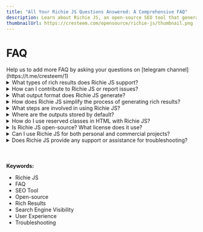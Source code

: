 ---
title: "All Your Richie JS Questions Answered: A Comprehensive FAQ"
description: Learn about Richie JS, an open-source SEO tool that generates rich results for enhanced search engine visibility and user experience. Discover its features, configurations, and usage guides to improve your website's search engine performance.
thumbnailUrl: https://cresteem.com/opensource/richie-js/thumbnail.png
---

# FAQ
<Callout type='error' emoji='🚨'>
Help us to add more FAQ by asking your questions on [telegram channel](https://t.me/cresteem/1)
</Callout>

<details>
    <summary>
        What types of rich results does Richie JS support?
    </summary>
        Richie JS can generate wide range of rich results recognized by Google, including article, breadcrumb, movie & carousel, recipe & carousel, course & carousel, restaurant & carousel, event, faq, learning video, local business, organization, product & variants, profile page, sitelinks search box, and software app.
</details>

<details>
    <summary>
        How can I contribute to Richie JS or report issues?
    </summary>
        You can report your issue on our Github repo of [Richie JS](https://github.com/cresteem/Richie-JS) and we encourage opensource contributor to follow our [contributor guidelines](contribute).
</details>

<details>
    <summary>
        What output format does Richie JS generate?
    </summary>
        Richie JS generates JSON-linked data and automatically injects them into HTML input sources, eliminating the need for manual intervention. Once you've commanded Richie JS, the output files are ready for deployment.
</details>


<details>
    <summary>
        How does Richie JS simplify the process of generating rich results?
    </summary>
        To create rich results, traditionally you'd need to manually copy and paste your page content, even though it's already on your webpage. But fear not! That's where Richie JS steps in. It automates this process for you. All you need to do is use a reserved class name. You're free to choose your own or simply use one of our predefined ones. Richie JS then looks up by queries it using CSS selectors. From there, it automatically generates rich results without any interruptions, effectively cutting out the manual work for you.
</details>

<details>
    <summary>
        What steps are involved in using Richie JS?
    </summary>
        Simply follow our documentation to use the reserved class name corresponding to your desired rich result type. Then, command Richie JS, and voila, you've got it!
</details>

<details>
    <summary>
        Where are the outputs stored by default?
    </summary>
        By default outputs are stored inside `dist` You can change output directory by passing it to the command line when exucuting Richie JS (Kindly refer [working with API & CLI](how-to-use)).
</details>

<details>
    <summary>
        How do I use reserved classes in HTML with Richie JS?
    </summary>
        To use reserved classes in HTML for Richie JS, simply refer to the documentation corresponding to your desired rich result type. Each rich result type has its own set of reserved names, so it's important to follow the guidelines provided for that specific type. By doing so, you'll be able to use the reserved class names accordingly and generate the desired rich results seamlessly.
</details>


<details>
    <summary>
        Is Richie JS open-source? What license does it use?
    </summary>
        Yes it is open source. and licenced under Apache 2.0, By means we give complete freedom to users and developers to use commercially or non commercially without any limitation.
</details>


<details>
    <summary>
        Can I use Richie JS for both personal and commercial projects?
    </summary>
        Yes, absolutely since it is licence under Apache 2.0.
</details>


<details>
    <summary>
        Does Richie JS provide any support or assistance for troubleshooting?
    </summary>
        You can reach us through our telegram channel or via email (connect@cresteem.com). We're here to assist you every step of the way.
</details>


<br/>
<br/>
<br/>
<strong>Keywords:</strong>
<ul className={style.keywords}>
    <li>Richie JS</li>
    <li>FAQ</li>
    <li>SEO Tool</li>
    <li>Open-source</li>
    <li>Rich Results</li>
    <li>Search Engine Visibility</li>
    <li>User Experience</li>
    <li>Troubleshooting</li>
</ul>
